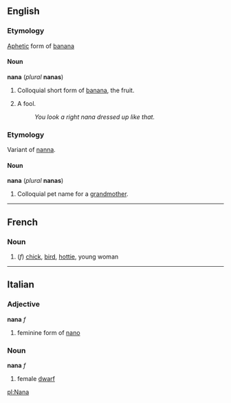 ==English==
===Etymology===
[[Aphetic]] form of [[banana]]

====Noun====
'''nana''' (''plural'' '''nanas''')

#Colloquial short form of [[banana]], the fruit.
#{{slang}} A fool.
#:''You look a right nana dressed up like that.''

===Etymology===
Variant of [[nanna]].

====Noun====
'''nana''' (''plural'' '''nanas''')

#Colloquial pet name for a [[grandmother]].

----

==French==

===Noun===
# (''f'') {{frslang}} [[chick]], [[bird]], [[hottie]], young woman
----

==Italian==
===Adjective===
'''nana''' ''f''

# feminine form of [[nano]]

===Noun===
'''nana''' ''f''

# female [[dwarf]]

[[pl:Nana]]